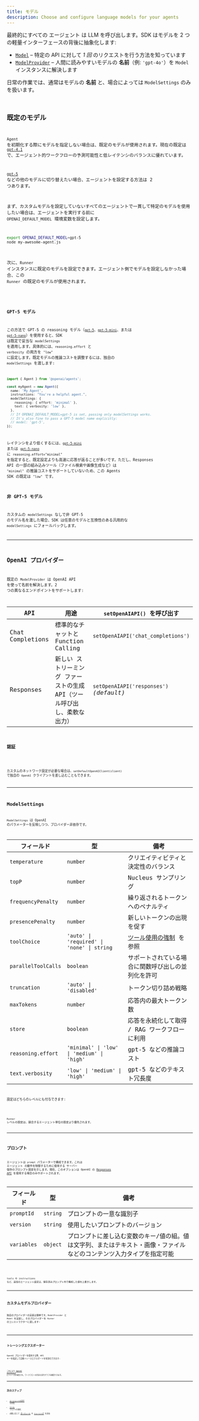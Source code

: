 ```yaml
---
title: モデル
description: Choose and configure language models for your agents
---
```



最終的にすべての エージェント は LLM を呼び出します。SDK はモデルを 2 つの軽量インターフェースの背後に抽象化します:

- [`Model`](/openai-agents-js/openai/agents/interfaces/model) – 特定の API に対して _1 回_ のリクエストを行う方法を知っています
- [`ModelProvider`](/openai-agents-js/openai/agents/interfaces/modelprovider) – 人間に読みやすいモデルの **名前**（例: `'gpt‑4o'`）を `Model` インスタンスに解決します

日常の作業では、通常はモデルの **名前** と、場合によっては `ModelSettings` のみを扱います。

<Code
  lang="typescript"
  code={agentWithModelExample}
  title="エージェントごとのモデル指定"
/>

## 既定のモデル

`Agent` を初期化する際にモデルを指定しない場合は、既定のモデルが使用されます。現在の既定は [`gpt-4.1`](https://platform.openai.com/docs/models/gpt-4.1) で、エージェント的ワークフローの予測可能性と低レイテンシのバランスに優れています。

[`gpt-5`](https://platform.openai.com/docs/models/gpt-5) などの他のモデルに切り替えたい場合、エージェントを設定する方法は 2 つあります。

まず、カスタムモデルを設定していないすべてのエージェントで一貫して特定のモデルを使用したい場合は、エージェントを実行する前に `OPENAI_DEFAULT_MODEL` 環境変数を設定します。

```bash
export OPENAI_DEFAULT_MODEL=gpt-5
node my-awesome-agent.js
```

次に、`Runner` インスタンスに既定のモデルを設定できます。エージェント側でモデルを設定しなかった場合、この `Runner` の既定のモデルが使用されます。

<Code
  lang="typescript"
  code={runnerWithModelExample}
  title="Runner の既定モデルを設定"
/>

### GPT-5 モデル

この方法で GPT‑5 の reasoning モデル（[`gpt-5`](https://platform.openai.com/docs/models/gpt-5)、[`gpt-5-mini`](https://platform.openai.com/docs/models/gpt-5-mini)、または [`gpt-5-nano`](https://platform.openai.com/docs/models/gpt-5-nano)）を使用すると、SDK は既定で妥当な `modelSettings` を適用します。具体的には、`reasoning.effort` と `verbosity` の両方を `"low"` に設定します。既定モデルの推論コストを調整するには、独自の `modelSettings` を渡します:

```ts
import { Agent } from '@openai/agents';

const myAgent = new Agent({
  name: 'My Agent',
  instructions: "You're a helpful agent.",
  modelSettings: {
    reasoning: { effort: 'minimal' },
    text: { verbosity: 'low' },
  },
  // If OPENAI_DEFAULT_MODEL=gpt-5 is set, passing only modelSettings works.
  // It's also fine to pass a GPT-5 model name explicitly:
  // model: 'gpt-5',
});
```

レイテンシをより低くするには、[`gpt-5-mini`](https://platform.openai.com/docs/models/gpt-5-mini) または [`gpt-5-nano`](https://platform.openai.com/docs/models/gpt-5-nano) に `reasoning.effort="minimal"` を指定すると、既定設定よりも高速に応答が返ることが多いです。ただし、Responses API の一部の組み込みツール（ファイル検索や画像生成など）は `"minimal"` の推論コストをサポートしていないため、この Agents SDK の既定は `"low"` です。

### 非 GPT-5 モデル

カスタムの `modelSettings` なしで非 GPT‑5 のモデル名を渡した場合、SDK は任意のモデルと互換性のある汎用的な `modelSettings` にフォールバックします。

---

## OpenAI プロバイダー

既定の `ModelProvider` は OpenAI API を使って名前を解決します。2 つの異なるエンドポイントをサポートします:

| API              | 用途                                                                     | `setOpenAIAPI()` を呼び出す             |
| ---------------- | ------------------------------------------------------------------------ | --------------------------------------- |
| Chat Completions | 標準的なチャットと Function Calling                                      | `setOpenAIAPI('chat_completions')`      |
| Responses        | 新しい ストリーミング ファーストの生成 API（ツール呼び出し、柔軟な出力） | `setOpenAIAPI('responses')` _(default)_ |

### 認証

<Code
  lang="typescript"
  code={setDefaultOpenAIKeyExample}
  title="既定の OpenAI キーを設定"
/>

カスタムのネットワーク設定が必要な場合は、`setDefaultOpenAIClient(client)` で独自の `OpenAI` クライアントを差し込むこともできます。

---

## ModelSettings

`ModelSettings` は OpenAI のパラメーターを反映しつつ、プロバイダー非依存です。

| フィールド          | 型                                         | 備考                                                                           |
| ------------------- | ------------------------------------------ | ------------------------------------------------------------------------------ |
| `temperature`       | `number`                                   | クリエイティビティと決定性のバランス                                           |
| `topP`              | `number`                                   | Nucleus サンプリング                                                           |
| `frequencyPenalty`  | `number`                                   | 繰り返されるトークンへのペナルティ                                             |
| `presencePenalty`   | `number`                                   | 新しいトークンの出現を促す                                                     |
| `toolChoice`        | `'auto' \| 'required' \| 'none' \| string` | [ツール使用の強制](/openai-agents-js/ja/guides/agents#forcing-tool-use) を参照 |
| `parallelToolCalls` | `boolean`                                  | サポートされている場合に関数呼び出しの並列化を許可                             |
| `truncation`        | `'auto' \| 'disabled'`                     | トークン切り詰め戦略                                                           |
| `maxTokens`         | `number`                                   | 応答内の最大トークン数                                                         |
| `store`             | `boolean`                                  | 応答を永続化して取得 / RAG ワークフローに利用                                  |
| `reasoning.effort`  | `'minimal' \| 'low' \| 'medium' \| 'high'` | gpt-5 などの推論コスト                                                         |
| `text.verbosity`    | `'low' \| 'medium' \| 'high'`              | gpt-5 などのテキスト冗長度                                                     |

設定はどちらのレベルにも付与できます:

<Code lang="typescript" code={modelSettingsExample} title="モデル設定" />

`Runner` レベルの設定は、競合するエージェント単位の設定より優先されます。

---

## プロンプト

エージェントは `prompt` パラメーターで構成できます。これは エージェント の動作を制御するために使用する サーバー 保存のプロンプト設定を示します。現在、このオプションは OpenAI の
[Responses API](https://platform.openai.com/docs/api-reference/responses) を使用する場合のみサポートされます。

| フィールド  | 型       | 備考                                                                                                                  |
| ----------- | -------- | --------------------------------------------------------------------------------------------------------------------- |
| `promptId`  | `string` | プロンプトの一意な識別子                                                                                              |
| `version`   | `string` | 使用したいプロンプトのバージョン                                                                                      |
| `variables` | `object` | プロンプトに差し込む変数のキー/値の組。値は文字列、またはテキスト・画像・ファイルなどのコンテンツ入力タイプを指定可能 |

<Code
  lang="typescript"
  code={promptIdExample}
  title="プロンプト付きエージェント"
/>

tools や instructions など、追加のエージェント設定は、保存済みプロンプト内で構成した値を上書きします。

---

## カスタムモデルプロバイダー

独自のプロバイダーの実装は簡単です。`ModelProvider` と `Model` を実装し、そのプロバイダーを `Runner` のコンストラクターに渡します:

<Code
  lang="typescript"
  code={modelCustomProviderExample}
  title="最小のカスタムプロバイダー"
/>

---

## トレーシングエクスポーター

OpenAI プロバイダーを使用する際、API キーを指定して自動トレースエクスポートを有効化できます:

<Code
  lang="typescript"
  code={setTracingExportApiKeyExample}
  title="トレーシングエクスポーター"
/>

これにより [OpenAI dashboard](https://platform.openai.com/traces) にトレースが送信され、ワークフローの完全な実行グラフを確認できます。

---

## 次のステップ

- [エージェントの実行](/openai-agents-js/ja/guides/running-agents) を参照
- [ツール](/openai-agents-js/ja/guides/tools) でモデルを強化
- 必要に応じて [ガードレール](/openai-agents-js/ja/guides/guardrails) や [トレーシング](/openai-agents-js/ja/guides/tracing) を追加

